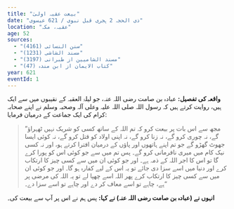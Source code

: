 ```yaml
---
title: "بیعت عقبہ اولیٰ"
date: "ذی الحجہ 2 ہجری قبل نبوی / 621 عیسوی"
location: "عقبہ، مکہ"
age: 52
sources:
  - "سنن النسائی (4161)"
  - "مسند الشاشی (1231)"
  - "مسند الشامیین از طبرانی (3197)"
  - "کتاب الایمان از ابن مندہ (47)"
year: 621
eventId: 1
---
```


**واقعہ کی تفصیل:**
عبادہ بن صامت رضی اللہ عنہ، جو لیلۃ العقبہ کے نقیبوں میں سے ایک ہیں، روایت کرتے ہیں کہ رسول اللہ صلی اللہ علیہ وعلی آلہ وصحبہ وسلم نے اپنے صحابہ کرام کی ایک جماعت کے درمیان فرمایا:
>”مجھ سے اس بات پر بیعت کرو کہ تم اللہ کے ساتھ کسی کو شریک نہیں ٹھہراؤ گے، نہ چوری کرو گے، نہ زنا کرو گے، نہ اپنی اولاد کو قتل کرو گے، نہ کوئی ایسا جھوٹ گھڑو گے جو تم اپنے ہاتھوں اور پاؤں کے درمیان افترا کرتے ہو، اور نہ کسی نیک کام میں میری نافرمانی کرو گے۔ پس تم میں سے جو کوئی اس کو پورا کرے گا تو اس کا اجر اللہ کے ذمہ ہے۔ اور جو کوئی ان میں سے کسی چیز کا ارتکاب کرے اور دنیا میں اسے سزا دی جائے تو یہ اس کے لیے کفارہ ہو گا۔ اور جو کوئی ان میں سے کسی چیز کا ارتکاب کرے پھر اللہ اسے چھپا لے تو یہ اللہ کی مرضی پر ہے، چاہے تو اسے معاف کر دے اور چاہے تو اسے سزا دے۔“

**انہوں نے (عبادہ بن صامت رضی اللہ عنہ) نے کہا:** پس ہم نے اس پر آپ سے بیعت کی۔